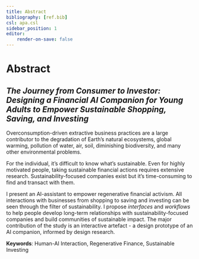 ```yaml
---
title: Abstract
bibliography: [ref.bib]
csl: apa.csl
sidebar_position: 1
editor:
    render-on-save: false
---
```


# Abstract

## *The Journey from Consumer to Investor: Designing a Financial AI Companion for Young Adults to Empower Sustainable Shopping, Saving, and Investing*

Overconsumption-driven extractive business practices are a large contributor to the degradation of Earth's natural ecosystems, global warming, pollution of water, air, soil, diminishing biodiversity, and many other environmental problems.

For the individual, it's difficult to know what's sustainable. Even for highly motivated people, taking sustainable financial actions requires extensive research. Sustainability-focused companies exist but it's time-consuming to find and transact with them.

I present an AI-assistant to empower regenerative financial activism. All interactions with businesses from shopping to saving and investing can be seen through the filter of sustainability. I propose *interfaces* and *workflows* to help people develop long-term relationships with sustainability-focused companies and build communities of sustainable impact. The major contribution of the study is an interactive artefact - a design prototype of an AI companion, informed by design research.

**Keywords**: 
Human-AI Interaction, Regenerative Finance, Sustainable Investing